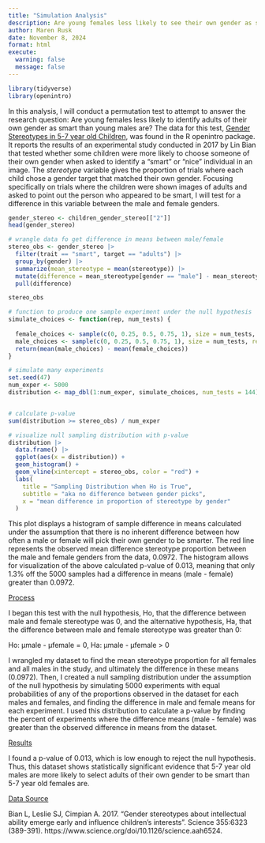 ```yaml
---
title: "Simulation Analysis"
description: Are young females less likely to see their own gender as smart?
author: Maren Rusk
date: November 8, 2024
format: html
execute:
  warning: false
  message: false
---
```


```r
library(tidyverse)
library(openintro)
```

In this analysis, I will conduct a permutation test to attempt to answer the research question: Are young females less likely to identify adults of their own gender as smart than young males are? The data for this test, [Gender Stereotypes in 5-7 year old Children]{.underline}, was found in the R openintro package. It reports the results of an experimental study conducted in 2017 by Lin Bian that tested whether some children were more likely to choose someone of their own gender when asked to identify a "smart" or "nice" individual in an image. The *stereotype* variable gives the proportion of trials where each child chose a gender target that matched their own gender. Focusing specifically on trials where the children were shown images of adults and asked to point out the person who appeared to be smart, I will test for a difference in this variable between the male and female genders.

```r

gender_stereo <- children_gender_stereo[["2"]]
head(gender_stereo)

```


```r
# wrangle data fo get difference in means between male/female
stereo_obs <- gender_stereo |>
  filter(trait == "smart", target == "adults") |>
  group_by(gender) |>
  summarize(mean_stereotype = mean(stereotype)) |>
  mutate(difference = mean_stereotype[gender == "male"] - mean_stereotype[gender == "female"]) |>
  pull(difference)

stereo_obs

```

```r
# function to produce one sample experiment under the null hypothesis
simulate_choices <- function(rep, num_tests) {
  
  female_choices <- sample(c(0, 0.25, 0.5, 0.75, 1), size = num_tests, replace = TRUE)
  male_choices <- sample(c(0, 0.25, 0.5, 0.75, 1), size = num_tests, replace = TRUE)
  return(mean(male_choices) - mean(female_choices))
}

# simulate many experiments
set.seed(47)
num_exper <- 5000
distribution <- map_dbl(1:num_exper, simulate_choices, num_tests = 144)


# calculate p-value
sum(distribution >= stereo_obs) / num_exper
```

```r
# visualize null sampling distribution with p-value
distribution |>
  data.frame() |>
  ggplot(aes(x = distribution)) +
  geom_histogram() +
  geom_vline(xintercept = stereo_obs, color = "red") + 
  labs(
    title = "Sampling Distribution when Ho is True",
    subtitle = "aka no difference between gender picks",
    x = "mean difference in proportion of stereotype by gender"
  )
```

This plot displays a histogram of sample difference in means calculated under the assumption that there is no inherent difference between how often a male or female will pick their own gender to be smarter. The red line represents the observed mean difference stereotype proportion between the male and female genders from the data, 0.0972. The histogram allows for visualization of the above calculated p-value of 0.013, meaning that only 1.3% off the 5000 samples had a difference in means (male - female) greater than 0.0972.

[Process]{.underline}

I began this test with the null hypothesis, Ho, that the difference between male and female stereotype was 0, and the alternative hypothesis, Ha, that the difference between male and female stereotype was greater than 0:

Ho: μmale - μfemale = 0, Ha: μmale - μfemale \> 0

I wrangled my dataset to find the mean stereotype proportion for all females and all males in the study, and ultimately the difference in these means (0.0972). Then, I created a null sampling distribution under the assumption of the null hypothesis by simulating 5000 experiments with equal probabilities of any of the proportions observed in the dataset for each males and females, and finding the difference in male and female means for each experiment. I used this distribution to calculate a p-value by finding the percent of experiments where the difference means (male - female) was greater than the observed difference in means from the dataset.

[Results]{.underline}

I found a p-value of 0.013, which is low enough to reject the null hypothesis. Thus, this dataset shows statistically significant evidence that 5-7 year old males are more likely to select adults of their own gender to be smart than 5-7 year old females are.

[Data Source]{.underline}

Bian L, Leslie SJ, Cimpian A. 2017. "Gender stereotypes about intellectual ability emerge early and influence children's interests". Science 355:6323 (389-391). https://www.science.org/doi/10.1126/science.aah6524.
